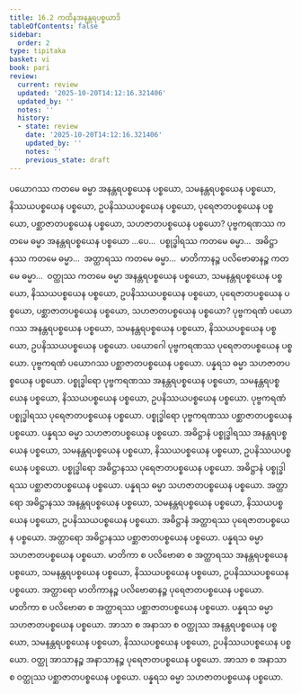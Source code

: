 ```yaml
---
title: 16.2 ကထိနအနန္တရပစ္စယာဒိ
tableOfContents: false
sidebar:
  order: 2
type: tipitaka
basket: vi
book: pari
review:
  current: review
  updated: '2025-10-20T14:12:16.321406'
  updated_by: ''
  notes: ''
  history:
  - state: review
    date: '2025-10-20T14:12:16.321406'
    updated_by: ''
    notes: ''
    previous_state: draft
---
```



<DynamicBreadcrumb />


<ReviewStatus review={frontmatter.review} showDetails={true} />

<HypothesisAnnotation frontmatter={frontmatter} />

<Division number="404" book="pari" e="ch" v="5" p="303">

<Paragraph number="1887" book="pari">
ပယောဂဿ ကတမေ ဓမ္မာ အနန္တရပစ္စယေန ပစ္စယော, သမနန္တရပစ္စယေန ပစ္စယော, နိဿယပစ္စယေန ပစ္စယော, ဥပနိဿယပစ္စယေန ပစ္စယော, ပုရေဇာတပစ္စယေန ပစ္စယော, ပစ္ဆာဇာတပစ္စယေန ပစ္စယော, သဟဇာတပစ္စယေန ပစ္စယော? ပုဗ္ဗကရဏဿ ကတမေ ဓမ္မာ အနန္တရပစ္စယေန ပစ္စယော …ပေ…  ပစ္စုဒ္ဓါရဿ ကတမေ ဓမ္မာ…  အဓိဋ္ဌာနဿ ကတမေ ဓမ္မာ…  အတ္ထာရဿ ကတမေ ဓမ္မာ…  မာတိကာနဉ္စ ပလိဗောဓာနဉ္စ ကတမေ ဓမ္မာ…  ဝတ္ထုဿ ကတမေ ဓမ္မာ အနန္တရပစ္စယေန ပစ္စယော, သမနန္တရပစ္စယေန ပစ္စယော, နိဿယပစ္စယေန ပစ္စယော, ဥပနိဿယပစ္စယေန ပစ္စယော, ပုရေဇာတပစ္စယေန ပစ္စယော, ပစ္ဆာဇာတပစ္စယေန ပစ္စယော, သဟဇာတပစ္စယေန ပစ္စယော?
</Paragraph>

<Paragraph number="1888" book="pari">
ပုဗ္ဗကရဏံ ပယောဂဿ အနန္တရပစ္စယေန ပစ္စယော, သမနန္တရပစ္စယေန ပစ္စယော, နိဿယပစ္စယေန ပစ္စယော, ဥပနိဿယပစ္စယေန ပစ္စယော. ပယောဂေါ ပုဗ္ဗကရဏဿ ပုရေဇာတပစ္စယေန ပစ္စယော. ပုဗ္ဗကရဏံ ပယောဂဿ ပစ္ဆာဇာတပစ္စယေန ပစ္စယော. ပန္နရသ ဓမ္မာ သဟဇာတပစ္စယေန ပစ္စယော. ပစ္စုဒ္ဓါရော ပုဗ္ဗကရဏဿ အနန္တရပစ္စယေန ပစ္စယော, သမနန္တရပစ္စယေန ပစ္စယော, နိဿယပစ္စယေန ပစ္စယော, ဥပနိဿယပစ္စယေန ပစ္စယော. ပုဗ္ဗကရဏံ ပစ္စုဒ္ဓါရဿ ပုရေဇာတပစ္စယေန ပစ္စယော. ပစ္စုဒ္ဓါရော ပုဗ္ဗကရဏဿ ပစ္ဆာဇာတပစ္စယေန ပစ္စယော. ပန္နရသ ဓမ္မာ သဟဇာတပစ္စယေန ပစ္စယော. အဓိဋ္ဌာနံ ပစ္စုဒ္ဓါရဿ အနန္တရပစ္စယေန ပစ္စယော, သမနန္တရပစ္စယေန ပစ္စယော, နိဿယပစ္စယေန ပစ္စယော, ဥပနိဿယပစ္စယေန ပစ္စယော. ပစ္စုဒ္ဓါရော အဓိဋ္ဌာနဿ ပုရေဇာတပစ္စယေန ပစ္စယော. အဓိဋ္ဌာနံ ပစ္စုဒ္ဓါရဿ ပစ္ဆာဇာတပစ္စယေန ပစ္စယော. ပန္နရသ ဓမ္မာ သဟဇာတပစ္စယေန ပစ္စယော. အတ္ထာရော အဓိဋ္ဌာနဿ အနန္တရပစ္စယေန ပစ္စယော, သမနန္တရပစ္စယေန ပစ္စယော, နိဿယပစ္စယေန ပစ္စယော, ဥပနိဿယပစ္စယေန ပစ္စယော. အဓိဋ္ဌာနံ အတ္ထာရဿ ပုရေဇာတပစ္စယေန ပစ္စယော. အတ္ထာရော အဓိဋ္ဌာနဿ ပစ္ဆာဇာတပစ္စယေန ပစ္စယော. ပန္နရသ ဓမ္မာ သဟဇာတပစ္စယေန ပစ္စယော. မာတိကာ စ ပလိဗောဓာ စ အတ္ထာရဿ အနန္တရပစ္စယေန ပစ္စယော, သမနန္တရပစ္စယေန ပစ္စယော, နိဿယပစ္စယေန ပစ္စယော, ဥပနိဿယပစ္စယေန ပစ္စယော. အတ္ထာရော မာတိကာနဉ္စ ပလိဗောဓာနဉ္စ ပုရေဇာတပစ္စယေန ပစ္စယော. မာတိကာ စ ပလိဗောဓာ စ အတ္ထာရဿ ပစ္ဆာဇာတပစ္စယေန ပစ္စယော. ပန္နရသ ဓမ္မာ သဟဇာတပစ္စယေန ပစ္စယော. အာသာ စ အနာသာ စ ဝတ္ထုဿ အနန္တရပစ္စယေန ပစ္စယော, သမနန္တရပစ္စယေန ပစ္စယော, နိဿယပစ္စယေန ပစ္စယော, ဥပနိဿယပစ္စယေန ပစ္စယော. ဝတ္ထု အာသာနဉ္စ အနာသာနဉ္စ ပုရေဇာတပစ္စယေန ပစ္စယော. အာသာ စ အနာသာ စ ဝတ္ထုဿ ပစ္ဆာဇာတပစ္စယေန ပစ္စယော. ပန္နရသ ဓမ္မာ သဟဇာတပစ္စယေန ပစ္စယော.
</Paragraph>
</Division>